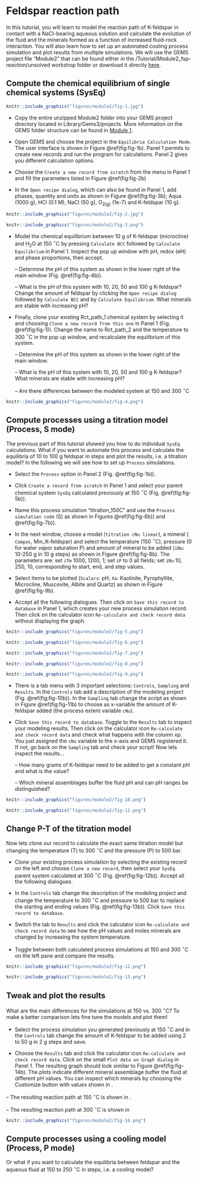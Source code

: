 # Feldspar reaction path {#module2}

In this tutorial, you will learn to model the reaction path of K-feldspar in contact with a NaCl-bearing aqueous solution and calculate the evolution of the fluid and the minerals formed as a function of increased fluid-rock interaction. You will also learn how to set up  an automated cooling process simulation and plot results from multiple simulations. We will use the GEMS project file "Module2" that can be found either in the /Tutorial/Module2_fsp-reaction/unsolved workshop folder or download it directly [here](https://geoinfo.nmt.edu/mines-tdb/GEMS-files/Module2.zip). 

## Compute the chemical equilibrium of single chemical systems (SysEq)
```r
knitr::include_graphics("figures/module2/fig-1.jpg")
```

- Copy the entire unzipped Module2 folder into your GEMS project directory located in Library/Gems3/projects. More information on the GEMS folder structure can be found in [Module 1](#intro). 

- Open GEMS and choose the project in the `Equilibria Calculation Mode`. The user interface is shown in Figure \@ref(fig:fig-1b). Panel 1 permits to create new records and run the program for calculations. Panel 2 gives you different calculation options. 

- Choose the `Create a new record from scratch` from the menu in Panel 1 and fill the parameters listed in Figure \@ref(fig:fig-2b)

- In the `Open recipe dialog`, which can also be found in Panel 1, add  phases, quantity and units as shown in Figure \@ref(fig:fig-3b); Aqua (1000 g), HCl (0.1 M), NaCl (50 g), O$_{2(g)}$ (1e-7) and K-feldspar (10 g).

```r
knitr::include_graphics("figures/module2/fig-2.jpg")
```

```r
knitr::include_graphics("figures/module2/fig-3.png")
```

- Model the chemical equilibrium between 10 g of K-feldspar (microcline) and H$_2$O at 150 $^\circ$C by pressing `Calculate BCC` followed by `Calculate Equilibrium` in Panel 1. Inspect the pop up window with pH, redox (eH) and phase proportions, then accept.

  -- Determine the pH of this system as shown in the lower right of the main window (Fig. \@ref(fig:fig-4b)).

  -- What is the pH of this system with 10, 20, 50 and 100 g K-feldspar? Change the amount of feldspar by clicking the `Open recipe dialog` followed by `Calculate BCC` and by `Calculate Equilibrium`. What minerals are stable with increasing pH?
	
- Finally, clone your existing Rct_path_1 chemical system by selecting it and choosing `Clone a new record from this one`	in Panel 1 (Fig. \@ref(fig:fig-1)). Change the name to Rct_path_2 and the temperature to 300 $^\circ$C in the pop up window, and recalculate the equilibrium of this system.

  -- Determine the pH of this system as shown in the lower right of the main window.
	 	
  -- What is the pH of this system with 10, 20, 50 and 100 g K-feldspar? What minerals are stable with increasing pH?
	
  -- Are there differences between the modeled system at 150 and 300 $^\circ$C


```r
knitr::include_graphics("figures/module2/fig-4.png")
```
## Compute processes using a titration model (Process, S mode)

The previous part of this tutorial showed you how to do individual `SysEq` calculations. What if you want to automate this process and calculate the equilibria of 10 to 100 g feldspar in steps and plot the results, i.e. a titration model? In the following we will see how to set up `Process` simulations.

- Select the `Process` option in Panel 2 (Fig. \@ref(fig:fig-1b)).

- Click `Create a record from scratch` in Panel 1 and select your parent chemical system `SysEq` calculated previously at 150 $^\circ$C (Fig. \@ref(fig:fig-5b)). 

- Name this process simulation "titration_150C" and use the `Process simulation code` (S) as shown in Figures \@ref(fig:fig-6b)) and \@ref(fig:fig-7b)). 

- In the next window, choose a model (`titration cNu linear`), a mineral ( `Compos`, Min_K-feldspar) and select the temperature (150 $^\circ$C), pressure (0 for water vapor saturation P) and amount of mineral to be added (`iNu`: 10-250 g in 10 g steps) as shown in Figure \@ref(fig:fig-8b). The parameters are: set `iTm` 1000, 1200, 1; set `iP` to 0 all fields; set `iNu` 10, 250, 10, corresponding to start, end, and step values.
	
- Select items to be plotted (`Scalars`: pH;  `Xa`: Kaolinite, Pyrophyllite, Microcline, Muscovite, Albite and Quartz) as shown in Figure \@ref(fig:fig-9b).

- Accept all the following dialogues. Then click on `Save this record to database` in Panel 1, which creates your new process simulation record. Then click on the calculator icon `Re-calculate and check record data` without displaying the graph.


```r
knitr::include_graphics("figures/module2/fig-5.png")
```
```r
knitr::include_graphics("figures/module2/fig-6.png")
```

```r
knitr::include_graphics("figures/module2/fig-7.png")
```
```r
knitr::include_graphics("figures/module2/fig-8.png")
```

```r
knitr::include_graphics("figures/module2/fig-9.png")
```

- There is a tab menu with 3 important selections: `Controls`, `Sampling` and `Results`. In the `Controls` tab add a description of the modeling project (Fig. \@ref(fig:fig-10b)). In the `Sampling` tab change the script as shown in Figure \@ref(fig:fig-11b) to choose as x-variable the amount of K-feldspar added (the process extent variable `cNu`). 

- Click `Save this record to database`. Toggle to the `Results` tab to inspect your modeling results. Then click on the calculator icon `Re-calculate and check record data` and check what happens with the column xp. You just assigned the `cNu` variable to the x-axis and GEMS registered it. If not, go back on the `Sampling` tab and check your script! Now lets inspect the results... 
 
	-- How many grams of K-feldspar need to be added to get a constant pH and what is the value?
	 	
	-- Which mineral assemblages buffer the fluid pH and can pH ranges be distinguished?
		
```r
knitr::include_graphics("figures/module2/fig-10.png")
```

```r
knitr::include_graphics("figures/module2/fig-11.png")
```

## Change P-T of the titration model
Now lets clone our record to calculate the exact same titration model but  changing the temperature (T) to 300 $^\circ$C and the pressure (P) to 500 bar.

- Clone your existing process simulation by selecting the existing record on the left and choose `Clone a new record`, then select your `SysEq` parent system calculated at 300 $^\circ$C (Fig. \@ref(fig:fig-12b)). Accept all the following dialogues. 

- In the `Controls` tab change the description of the modeling project and change the temperature to 300 $^\circ$C and pressure to 500 bar to replace the starting and ending values (Fig. \@ref(fig:fig-13b)). Click `Save this record to database`.

- Switch the tab to `Results` and click the calculator icon `Re-calculate and check record data` to see how the pH values and moles minerals are changed by increasing the system temperature.

- Toggle between both calculated process simulations at 150 and 300 $^\circ$C on the left pane and compare the results. 
		
```r
knitr::include_graphics("figures/module2/fig-12.png")
```

```r
knitr::include_graphics("figures/module2/fig-13.png")
```

## Tweak and plot the results 

What are the main differences for the simulations at 150 vs. 300 $^\circ$C? To make a better comparison lets fine tune the models and plot them!
	
- Select the process simulation you generated previously at 150 $^\circ$C and in the  `Controls` tab change the amount of K-feldspar to be added using 2 to 50 g in 2 g steps and save. 

- Choose the `Results` tab and click the calculator icon `Re-calculate and check record data`. Click on the small `Plot data on Graph dialog` in Panel 1. The resulting graph should look similar to Figure \@ref(fig:fig-14b). The plots indicate different mineral assemblage buffer the fluid at different pH values. You can inspect which minerals by choosing the Customize button with values shown in \autoref{fig:process1h.jpeg}.

-- The resulting reaction path at 150 $^\circ$C is shown in \autoref{fig:process1i.jpeg}.

-- The resulting reaction path at 300 $^\circ$C is shown in \autoref{fig:process1j.jpeg}

```r
knitr::include_graphics("figures/module2/fig-14.png")
```







## Compute processes using a cooling model (Process, P mode)

Or what if you want to calculate the equilibria between feldspar and the aqueous fluid at 150 to 250 $^\circ$C in steps, i.e. a cooling model? 